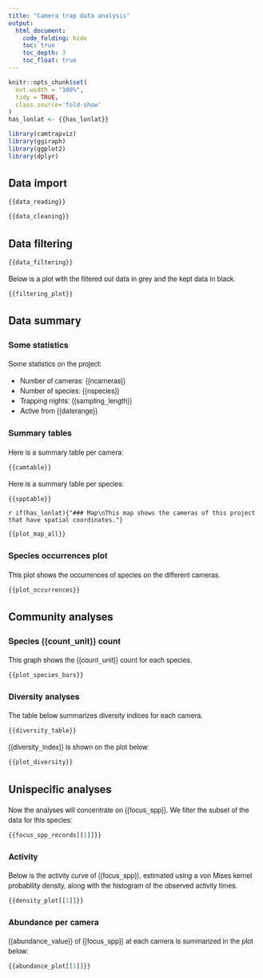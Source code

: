 ```yaml
---
title: "Camera trap data analysis"
output: 
  html_document: 
    code_folding: hide
    toc: true
    toc_depth: 3
    toc_float: true
---
```


<style type="text/css">
  body{
    font-family: 'Ubuntu', 'Helvetica Neue', Helvetica, Arial, sans-serif;
}

  .list-group-item.active, .list-group-item.active:focus, .list-group-item.active:hover {
    z-index: 2;
    color: #fff;
    background-color: #006d77 !important;
    border-color: #006d77 !important;
  }
  
  .btn {
    font-family: inherit !important;
    color: #adadad !important;
    background-color: #f5f5f5 !important;
    border-color: #ccc !important;
    padding: 2px 3px 2px 3px !important;
    font-size: 13px !important;
  }
  
  .btn:hover {
    color: #fff !important;
    background-color: #798d8f !important;
    border-color: #798d8f !important;
  }
</style>

```r
knitr::opts_chunk$set(
  out.width = "100%", 
  tidy = TRUE,
  class.source='fold-show'
)
has_lonlat <- {{has_lonlat}}
```

```r
library(camtrapviz)
library(ggiraph)
library(ggplot2)
library(dplyr)
```

## Data import

```r
{{data_reading}}
```

```r
{{data_cleaning}}
```

## Data filtering

```r
{{data_filtering}}
```

Below is a plot with the filtered out data in grey and the kept data in black.

```r
{{filtering_plot}}
```

## Data summary

### Some statistics

Some statistics on the project: 

+ Number of cameras: {{ncameras}}
+ Number of species: {{nspecies}}
+ Trapping nights: {{sampling_length}}
+ Active from {{daterange}}

### Summary  tables

Here is a summary table per camera:

```r
{{camtable}}
```

Here is a summary table per species:

```r
{{spptable}}
```

`r if(has_lonlat){"### Map\nThis map shows the cameras of this project that have spatial coordinates."}`

```r
{{plot_map_all}}
```

### Species occurrences plot

This plot shows the occurrences of species on the different cameras.

```r
{{plot_occurrences}}
```

## Community analyses

### Species {{count_unit}} count
This graph shows the {{count_unit}} count for each species.

```r
{{plot_species_bars}}
```

### Diversity analyses

The table below summarizes diversity indices for each camera.

```r
{{diversity_table}}
```

{{diversity_index}} is shown on the plot below:

```r
{{plot_diversity}}
```

## Unispecific analyses

Now the analyses will concentrate on {{focus_spp}}. We filter the subset of the data for this species:

```r
{{focus_spp_records[[1]]}}
```

### Activity

Below is the activity curve of {{focus_spp}}, estimated using a von Mises kernel probability density, along with the histogram of the observed activity times.

```r
{{density_plot[[1]]}}
```

### Abundance per camera

{{abundance_value}} of {{focus_spp}} at each camera is summarized in the plot below:

```r
{{abundance_plot[[1]]}}
```
